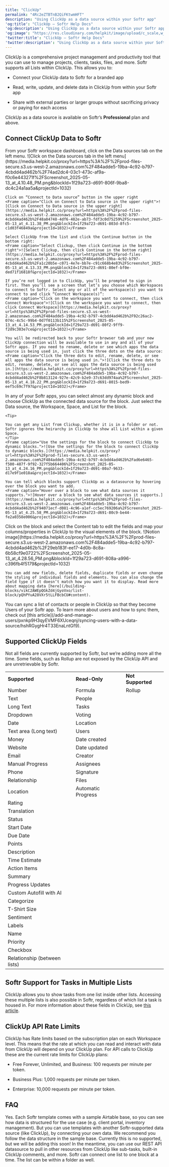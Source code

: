 ```yaml
---
title: "ClickUp"
permalink: "4Rc2eZTBTnB2QiFKtwmHFT"
description: "Using ClickUp as a data source within your Softr app"
'og:title': "ClickUp – Softr Help Docs"
'og:description': "Using ClickUp as a data source within your Softr app"
'og:image': "https://res.cloudinary.com/helpkit/image/upload/c_scale,w_700,q_auto/v1674219840/softrdocs_meta_OG_Image_Url_258f31c013.png"
'twitter:title': "ClickUp – Softr Help Docs"
'twitter:description': "Using ClickUp as a data source within your Softr app"
---
```

ClickUp is a comprehensive project management and productivity tool that you can use to manage projects, clients, tasks, files, and more. Softr supports all Lists within ClickUp. This allows you to:

* Connect your ClickUp data to Softr for a branded app

* Read, write, update, and delete data in ClickUp from within your Softr app

* Share with external parties or larger groups without sacrificing privacy or paying for each access

<Tip>

ClickUp as a data source is available on Softr’s **Professional** plan and above.

</Tip>

## Connect ClickUp Data to Softr

<Steps>
  <Step title="Add ClickUp as a data source">
    From your Softr workspace dashboard, click on the Data sources tab on the left menu.
    <Frame caption="Click on the Data sources tab in the left menu">![Click on the Data sources tab in the left menu](https://media.helpkit.co/proxy?url=https%3A%2F%2Fprod-files-secure.s3.us-west-2.amazonaws.com%2F484adde5-19ba-4c92-b797-4cbdd4ad462b%2F74ad2dc4-03c1-473c-af9a-f0c6e443271f%2FScreenshot_2025-05-13_at_4.10.48_PM.png&blockId=1f29a723-d691-806f-9ba8-dc4c24a1aa5a&projectId=1032)</Frame>

    Click on “Connect to Data source” button in the upper right
    <Frame caption="Click on Connect to Data source in the upper right">![Click on Connect to Data source in the upper right](https://media.helpkit.co/proxy?url=https%3A%2F%2Fprod-files-secure.s3.us-west-2.amazonaws.com%2F484adde5-19ba-4c92-b797-4cbdd4ad462b%2F48a84748-4df6-482e-ab73-fdf3c0d75259%2FScreenshot_2025-05-13_at_4.11.38_PM.png&blockId=1f29a723-d691-803d-8fc5-c1d03f46849a&projectId=1032)</Frame>

    Select ClickUp from the list and click the Continue button in the bottom right:
    <Frame caption="Select Clickup, then click Continue in the bottom right">![Select Clickup, then click Continue in the bottom right](https://media.helpkit.co/proxy?url=https%3A%2F%2Fprod-files-secure.s3.us-west-2.amazonaws.com%2F484adde5-19ba-4c92-b797-4cbdd4ad462b%2Fa1c20b5e-c071-4e7e-bb7e-c91c668b4e83%2FScreenshot_2025-05-13_at_4.13.33_PM.png&blockId=1f29a723-d691-80ef-bf0e-ded71f16818f&projectId=1032)</Frame>

    If you’re not logged in to ClickUp, you’ll be prompted to sign in first. Then you’ll see a screen that let’s you choose which Workspaces to connect to Softr. Select any or all of the workspace(s) you want to connect to and click “Connect Workspace(s)”:
    <Frame caption="Click on the workspace you want to connect, then click Connect Workspace">![Click on the workspace you want to connect, then click Connect Workspace](https://media.helpkit.co/proxy?url=https%3A%2F%2Fprod-files-secure.s3.us-west-2.amazonaws.com%2F484adde5-19ba-4c92-b797-4cbdd4ad462b%2F92c26ac2-074c-4c5c-99b4-0d7f0113b115%2FScreenshot_2025-05-13_at_4.14.53_PM.png&blockId=1f29a723-d691-80f2-9ff9-f2d9c303e7ce&projectId=1032)</Frame>

    You will be redirected back to your Softr browser tab and your new ClickUp connection will be available to use in any and all of your Softr apps. If you need to rename, delete or see which apps the data source is being used in, just click the three dots on the data source:
    <Frame caption="Click the three dots to edit, rename, delete, or see all apps the data source is being used in.">![Click the three dots to edit, rename, delete, or see all apps the data source is being used in.](https://media.helpkit.co/proxy?url=https%3A%2F%2Fprod-files-secure.s3.us-west-2.amazonaws.com%2F484adde5-19ba-4c92-b797-4cbdd4ad462b%2F8b813124-927e-42c9-b2e9-37c63dd974aa%2FScreenshot_2025-05-13_at_4.18.22_PM.png&blockId=1f29a723-d691-8015-bed9-eef5c69c7f97&projectId=1032)</Frame>
  </Step>
  <Step title="Connect a block to your new ClickUp datasource">
    In any of your Softr apps, you can select almost any dynamic block and choose ClickUp as the connected data source for the block. Just select the Data source, the Workspace, Space, and List for the block.

    <Tip>

    You can get any List from Clickup, whether it is in a folder or not. Softr ignores the heirarchy in ClickUp to show all List within a given Space.
    </Tip>
    <Frame caption="Use the settings for the block to connect ClickUp to dynamic blocks.">![Use the settings for the block to connect ClickUp to dynamic blocks.](https://media.helpkit.co/proxy?url=https%3A%2F%2Fprod-files-secure.s3.us-west-2.amazonaws.com%2F484adde5-19ba-4c92-b797-4cbdd4ad462b%2Fad6e6465-f500-487f-9f92-327f5b664406%2FScreenshot_2025-05-13_at_4.24.16_PM.png&blockId=1f29a723-d691-80a7-9633-d17e9f1e018a&projectId=1032)</Frame>

    You can tell which blocks support ClickUp as a datasource by hovering over the block you want to add.
    <Frame caption="Hover over a block to see what data sources it supports.">![Hover over a block to see what data sources it supports.](https://media.helpkit.co/proxy?url=https%3A%2F%2Fprod-files-secure.s3.us-west-2.amazonaws.com%2F484adde5-19ba-4c92-b797-4cbdd4ad462b%2F94071ecf-d081-4c96-a1ef-cc5ec769206a%2FScreenshot_2025-05-13_at_4.25.58_PM.png&blockId=1f29a723-d691-80c9-be44-fe2a0358e006&projectId=1032)</Frame>
  </Step>
  <Step title="Map your ClickUp properties to the block elements">
    Click on the block and select the Content tab to edit the fields and map your columns/properties in ClickUp to the visual elements of the block.
    <Frame>![Notion image](https://media.helpkit.co/proxy?url=https%3A%2F%2Fprod-files-secure.s3.us-west-2.amazonaws.com%2F484adde5-19ba-4c92-b797-4cbdd4ad462b%2F29eb183f-ee17-4d0b-8c8a-6b58cf9e0722%2FScreenshot_2025-05-13_at_4.28.56_PM.png&blockId=1f29a723-d691-808a-a996-c396fb4f5179&projectId=1032)</Frame>

    You can add new fields, delete fields, duplicate fields or even change the styling of individual fields and elements. You can also change the field type if it doesn’t match how you want it to display. Read more about mapping data [here](/building-blocks/vikC2AWEpQGkZd4jGyoVxo/list-block/pQhPYuA28VXr5tLLFBcbCU#content).
  </Step>
  <Step title="Step 4 (optional): Create app users from ClickUp">
    You can sync a list of contacts or people in ClickUp so that they become Users of your Softr app. To learn more about users and how to sync them, check out [this article](/add-and-manage-users/pxnkp9H3qyEVMF6XUceqnj/syncing-users-with-a-data-source/hshRGygHr4T33EnaLntGf9).
  </Step>
</Steps>

## Supported ClickUp Fields

Not all fields are currently supported by Softr, but we’re adding more all the time. Some fields, such as Rollup are not exposed by the ClickUp API and are unretrievable by Softr.

|  |  |  |
| --- | --- | --- |
| **Supported** | **Read-Only** | **Not Supported** |
| Number | Formula | Rollup |
| Text | People |  |
| Long Text | Tasks |  |
| Dropdown | Voting |  |
| Date | Location |  |
| Text area (Long text) | Users |  |
| Money | Date created |  |
| Website | Date updated |  |
| Email | Creator |  |
| Manual Progress | Assignees |  |
| Phone | Signature |  |
| Relationship | Files |  |
| Location | Automatic Progress |  |
| Rating |  |  |
| Translation |  |  |
| Status |  |  |
| Start Date |  |  |
| Due Date |  |  |
| Points |  |  |
| Description |  |  |
| Time Estimate |  |  |
| Action Items |  |  |
| Summary |  |  |
| Progress Updates |  |  |
| Custom Autofill with AI |  |  |
| Categorize |  |  |
| T-Shirt Size |  |  |
| Sentiment |  |  |
| Labels |  |  |
| Name |  |  |
| Priority |  |  |
| Checkbox |  |  |
| Relationship (between lists) |  |  |

## Softr Support for Tasks in Multiple Lists

ClickUp allows you to show tasks from one list inside other lists. Accessing these multiple lists is also possible in Softr, regardless of which list a task is housed in. For more information about these fields in ClickUp, see [this article](/add-and-manage-users/pxnkp9H3qyEVMF6XUceqnj/syncing-users-with-a-data-source/hshRGygHr4T33EnaLntGf9).

## ClickUp API Rate Limits

ClickUp has Rate limits based on the subscription plan on each Workspace level. This means that the rate at which you can read and interact with data from ClickUp will depend on your ClickUp plan. For API calls to ClickUp these are the current rate limits for ClickUp plans:

* Free Forever, Unlimited, and Business: 100 requests per minute per token.

* Business Plus: 1,000 requests per minute per token.

* Enterprise: 10,000 requests per minute per token.

## FAQ
   <AccordionGroup>
   <Accordion title="Can I use ClickUp data in Softr templates?">
Yes. Each Softr template comes with a sample Airtable base, so you can see how data is structured for the use case (e.g. client portal, inventory management). But you can use templates with another Softr-supported data source (like ClickUp), by connecting your own data. We recommend you follow the data structure in the sample base.
   </Accordion>
   <Accordion title="Can I pull in sub-tasks from ClickUp?">
Currently this is no supported, but we will be adding this soon! In the meantime, you can use our REST API datasource to pull in other resources from ClickUp like sub-tasks, built-in ClickUp comments, and more.
   </Accordion>
   <Accordion title="What is the heirarchy of supported ClickUp objects in Softr?">
Softr can connect one list to one block at a time. The list can be within a folder as well.
   </Accordion>

</AccordionGroup>